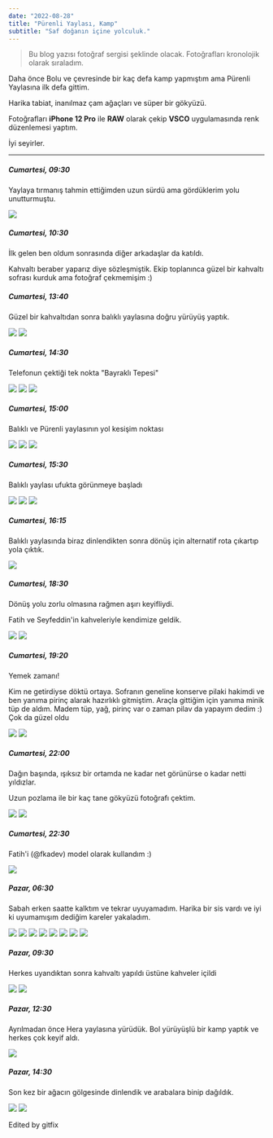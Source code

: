```yaml
---
date: "2022-08-28"
title: "Pürenli Yaylası, Kamp"
subtitle: "Saf doğanın içine yolculuk."
---
```


> Bu blog yazısı fotoğraf sergisi şeklinde olacak.
> Fotoğrafları kronolojik olarak sıraladım.

Daha önce Bolu ve çevresinde bir kaç defa kamp yapmıştım ama
Pürenli Yaylasına ilk defa gittim.

Harika tabiat, inanılmaz çam ağaçları ve süper bir gökyüzü.

Fotoğrafları **iPhone 12 Pro** ile **RAW** olarak çekip
**VSCO** uygulamasında renk düzenlemesi yaptım.

İyi seyirler.

---

##### Cumartesi, 09:30

Yaylaya tırmanış tahmin ettiğimden uzun sürdü ama gördüklerim yolu unutturmuştu.

<Figure2>
  <img
    src="/blog/purenli-kamp-2022/D95E23CB-F7B6-4424-8C84-06B6246C7F5F.JPG"
    width={4032}
    height={3024}
  />
</Figure2>

##### Cumartesi, 10:30

İlk gelen ben oldum sonrasında diğer arkadaşlar da katıldı.

Kahvaltı beraber yaparız diye sözleşmiştik.
Ekip toplanınca güzel bir kahvaltı sofrası kurduk ama fotoğraf çekmemişim :)

##### Cumartesi, 13:40

Güzel bir kahvaltıdan sonra balıklı yaylasına doğru yürüyüş yaptık.

<Figure2 col="sm:grid-cols-2">
  <img
    src="/blog/purenli-kamp-2022/013E2CE0-C8BC-4FED-B22C-8182344BB679.JPG"
    width={3024}
    height={4032}
  />
  <img
    src="/blog/purenli-kamp-2022/B6EF7766-D7C2-4089-AA65-15A88FBF65DA.JPG"
    width={3024}
    height={4032}
  />
</Figure2>

##### Cumartesi, 14:30

Telefonun çektiği tek nokta "Bayraklı Tepesi"

<Figure2>
  <img
    src="/blog/purenli-kamp-2022/45AB592C-F5B0-4B0D-BC05-2997CDC1D261.JPG"
    width={4032}
    height={3024}
  />
</Figure2>

<Figure2 col="sm:grid-cols-2">
  <img
    src="/blog/purenli-kamp-2022/96E69897-4AD8-4D9A-A294-37AF8D3D29A5.JPG"
    width={3024}
    height={4032}
  />
  <img
    src="/blog/purenli-kamp-2022/CD9E8CB9-D5FD-45C3-A1DF-2B224F258DED.JPG"
    width={3024}
    height={4032}
  />
</Figure2>

##### Cumartesi, 15:00

Balıklı ve Pürenli yaylasının yol kesişim noktası

<Figure2>
  <img
    src="/blog/purenli-kamp-2022/2BDEC270-97BE-4F83-9533-72792AEB3F0B.JPG"
    width={4032}
    height={3024}
  />
</Figure2>

<Figure2 col="sm:grid-cols-2">
  <img
    src="/blog/purenli-kamp-2022/3B424770-F4D8-4EAA-8CF3-3552D194AA77.JPG"
    width={3024}
    height={4032}
  />
  <img
    src="/blog/purenli-kamp-2022/9E97F4FB-D959-4BBE-95DF-749736D441BE.JPG"
    width={3024}
    height={4032}
  />
</Figure2>

##### Cumartesi, 15:30

Balıklı yaylası ufukta görünmeye başladı

<Figure2>
  <img
    src="/blog/purenli-kamp-2022/033A74D3-A905-45B9-84F8-409690169CE7.JPG"
    width={4032}
    height={3024}
  />
</Figure2>

<Figure2 col="sm:grid-cols-2">
  <img
    src="/blog/purenli-kamp-2022/A3DD19FE-E809-495B-A5A7-749984F29FB6.JPG"
    width={3024}
    height={4032}
  />
  <img
    src="/blog/purenli-kamp-2022/48273035-FC09-4CE3-BA50-D7FA79DCED97.JPG"
    width={3024}
    height={4032}
  />
</Figure2>

##### Cumartesi, 16:15

Balıklı yaylasında biraz dinlendikten sonra
dönüş için alternatif rota çıkartıp yola çıktık.

<Figure2>
  <img
    src="/blog/purenli-kamp-2022/3C220D0F-0815-4ED3-88BB-2B7CC8646E82.JPG"
    width={3024}
    height={4032}
  />
</Figure2>

##### Cumartesi, 18:30

Dönüş yolu zorlu olmasına rağmen aşırı keyifliydi.

Fatih ve Seyfeddin'in kahveleriyle kendimize geldik.

<Figure2 col="sm:grid-cols-2">
  <img
    src="/blog/purenli-kamp-2022/8A985C62-FB9A-4BD6-ACC8-2A41360FFAEB.JPG"
    width={3024}
    height={4032}
  />
  <img
    src="/blog/purenli-kamp-2022/556E140A-03F0-43EB-BB52-24D551A29841.JPG"
    width={3024}
    height={4032}
  />
</Figure2>

##### Cumartesi, 19:20

Yemek zamanı!

Kim ne getirdiyse döktü ortaya.
Sofranın geneline konserve pilaki hakimdi ve ben yanıma pirinç alarak hazırlıklı gitmiştim.
Araçla gittiğim için yanıma minik tüp de aldım.
Madem tüp, yağ, pirinç var o zaman pilav da yapayım dedim :)
Çok da güzel oldu

<Figure2 col="sm:grid-cols-2">
  <img
    src="/blog/purenli-kamp-2022/A549896F-1D5A-4477-96F4-FE0A306DE976.JPG"
    width={3024}
    height={4032}
  />
  <img
    src="/blog/purenli-kamp-2022/79306F37-0588-4C55-A1A5-57E880F64786.JPG"
    width={3024}
    height={4032}
  />
</Figure2>

##### Cumartesi, 22:00

Dağın başında, ışıksız bir ortamda ne kadar net görünürse o kadar netti yıldızlar.

Uzun pozlama ile bir kaç tane gökyüzü fotoğrafı çektim.

<Figure2 col="sm:grid-cols-2">
  <img
    src="/blog/purenli-kamp-2022/51A16709-0B2E-4919-958E-18382EF45AC3.JPG"
    width={3024}
    height={4032}
  />
  <img
    src="/blog/purenli-kamp-2022/1276BAEA-D9E4-4E46-B575-F1026E094BE5.JPG"
    width={3024}
    height={4032}
  />
</Figure2>

##### Cumartesi, 22:30

Fatih'i (@fkadev) model olarak kullandım :)

<Figure2>
  <img
    src="/blog/purenli-kamp-2022/9642426B-8917-4111-A6FF-422E05D939B2.JPG"
    width={2782}
    height={3704}
  />
</Figure2>

##### Pazar, 06:30

Sabah erken saatte kalktım ve tekrar uyuyamadım.
Harika bir sis vardı ve iyi ki uyumamışım dediğim kareler yakaladım.

<Figure2 col="sm:grid-cols-2">
  <img
    src="/blog/purenli-kamp-2022/48EEAD04-25FD-4888-97CE-464392391665.JPG"
    width={3024}
    height={4032}
  />
  <img
    src="/blog/purenli-kamp-2022/DAAFF506-6DBC-47CC-A8DC-656D2C8CFCEE.JPG"
    width={3024}
    height={4032}
  />
</Figure2>

<Figure2>
  <img
    src="/blog/purenli-kamp-2022/4B9BC4C7-BC8E-4552-9FA5-615AF2979496.JPG"
    width={4032}
    height={3024}
  />
  <img
    src="/blog/purenli-kamp-2022/4D87D0F5-2911-4403-AFAE-EE19D60F280F.JPG"
    width={4032}
    height={3024}
  />
  <img
    src="/blog/purenli-kamp-2022/D24669BC-EE72-4A38-92F1-5B3A19A24207.JPG"
    width={4032}
    height={3024}
  />
</Figure2>

<Figure2 col="sm:grid-cols-2">
  <img
    src="/blog/purenli-kamp-2022/5A632730-1C3F-44C4-B638-1153107E6640.JPG"
    width={3024}
    height={4032}
  />
  <img
    src="/blog/purenli-kamp-2022/B3DE4DC6-3866-40B8-B2E3-278C5CD9C7EF.JPG"
    width={3024}
    height={4032}
  />
</Figure2>

<Figure2>
  <img
    src="/blog/purenli-kamp-2022/A71B2CD4-09A0-4B6D-B0B3-6941AD9F4563.JPG"
    width={4032}
    height={3024}
  />
</Figure2>

##### Pazar, 09:30

Herkes uyandıktan sonra kahvaltı yapıldı üstüne kahveler içildi

<Figure2 col="sm:grid-cols-2">
  <img
    src="/blog/purenli-kamp-2022/05AF4B4B-9645-4387-8F30-CA1B88B531F0.JPG"
    width={3024}
    height={4032}
  />
  <img
    src="/blog/purenli-kamp-2022/64B09B1E-AB5A-4660-A694-C0B4C1B2BBD2.JPG"
    width={3024}
    height={4032}
  />
</Figure2>

##### Pazar, 12:30

Ayrılmadan önce Hera yaylasına yürüdük.
Bol yürüyüşlü bir kamp yaptık ve herkes çok keyif aldı.

<Figure2>
  <img
    src="/blog/purenli-kamp-2022/80DDF242-29D2-4232-89F4-01737C3BC9F9.JPG"
    width={3833}
    height={2867}
  />
</Figure2>

##### Pazar, 14:30

Son kez bir ağacın gölgesinde dinlendik ve arabalara binip dağıldık.

<Figure2 col="sm:grid-cols-2">
  <img
    src="/blog/purenli-kamp-2022/oooo.JPG"
    width={3024}
    height={4032}
  />
  <img
    src="/blog/purenli-kamp-2022/7A87F25F-65AD-474B-AD32-740AF5DEA83E.JPG"
    width={3024}
    height={4032}
  />
</Figure2>


Edited by gitfix